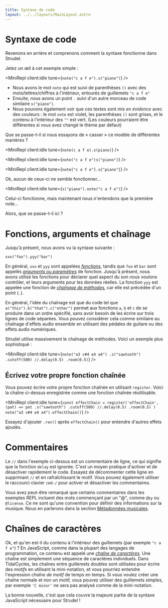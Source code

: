 ```yaml
---
title: Syntaxe de code
layout: ../../layouts/MainLayout.astro
---
```



# Syntaxe de code

Revenons en arrière et comprenons comment la syntaxe fonctionne dans Strudel.

Jetez un œil à cet exemple simple :

<MiniRepl client:idle tune={`note("c a f e").s("piano")`} />

- Nous avons le mot `note` qui est suivi de parenthèses `()` avec des mots/lettres/chiffres à l'intérieur, entourés de guillemets `"c a f e"`
- Ensuite, nous avons un point `.` suivi d'un autre morceau de code similaire `s("piano")`.
- Nous pouvons également voir que ces textes sont _mis en évidence_ avec des couleurs : le mot `note` est violet, les parenthèses `()` sont grises, et le contenu à l'intérieur des `""` est vert. (Les couleurs pourraient être différentes si vous avez changé le thème par défaut)

Que se passe-t-il si nous essayons de « casser » ce modèle de différentes manières ?

<MiniRepl client:idle tune={`note(c a f e).s(piano)`} />

<MiniRepl client:idle tune={`note("c a f e")s("piano")`} />

<MiniRepl client:idle tune={`note["c a f e"].s{"piano"}`} />

Ok, aucun de ceux-ci ne semble fonctionner…

<MiniRepl client:idle tune={`s("piano").note("c a f e")`} />

Celui-ci fonctionne, mais maintenant nous n'entendons que la première note…

Alors, que se passe-t-il ici ?

# Fonctions, arguments et chaînage

Jusqu'à présent, nous avons vu la syntaxe suivante :

```
xxx("foo").yyy("bar")
```

En général, `xxx` et `yyy` sont appelées [_fonctions_](<https://en.wikipedia.org/wiki/Function_(computer_programming)>), tandis que `foo` et `bar` sont appelés [_arguments_ ou _paramètres_](<https://en.wikipedia.org/wiki/Parameter_(computer_programming)>) de fonction.
Jusqu'à présent, nous avons utilisé les fonctions pour déclarer quel aspect du son nous voulons contrôler, et leurs arguments pour les données réelles.
La fonction `yyy` est appelée une fonction de [_chaînage de méthodes_](https://en.wikipedia.org/wiki/Method_chaining), car elle est précédée d'un point (`.`).

En général, l'idée du chaînage est que du code tel que `a("this").b("that").c("other")` permet aux fonctions `a`, `b` et `c` de se produire dans un ordre spécifié, sans avoir besoin de les écrire sur trois lignes de code séparées.
Vous pouvez considérer cela comme similaire au chaînage d'effets audio ensemble en utilisant des pédales de guitare ou des effets audio numériques.

Strudel utilise massivement le chaînage de méthodes. Voici un exemple plus sophistiqué :

<MiniRepl
  client:idle
  tune={`note("a3 c#4 e4 a4")
.s("sawtooth")
.cutoff(500)
//.delay(0.5)
.room(0.5)`}
/>

## Écrivez votre propre fonction chaînée

Vous pouvez écrire votre propre fonction chaînée en utilisant `register`. Voici la chaîne ci-dessus enregistrée comme une fonction chaînée réutilisable.

<MiniRepl
  client:idle
  tune={`const effectChain = register('effectChain', (pat) => pat
    .s("sawtooth")
    .cutoff(500)
    //.delay(0.5)
    .room(0.5)
  )
note("a3 c#4 e4 a4").effectChain()`}
/>

Essayez d'ajouter `.rev()` après `effectChain()` pour entendre d'autres effets ajoutés.

# Commentaires

Le `//` dans l'exemple ci-dessus est un commentaire de ligne, ce qui signifie que la fonction `delay` est ignorée.
C'est un moyen pratique d'activer et de désactiver rapidement le code.
Essayez de décommenter cette ligne en supprimant `//` et en rafraîchissant le motif.
Vous pouvez également utiliser le raccourci clavier `cmd-/` pour activer et désactiver les commentaires.

Vous avez peut-être remarqué que certains commentaires dans les exemples REPL incluent des mots commençant par un "@", comme `@by` ou `@license`.
Ce ne sont qu'une convention pour définir des informations sur la musique. Nous en parlerons dans la section [Métadonnées musicales](/learn/metadata).

# Chaînes de caractères

Ok, et qu'en est-il du contenu à l'intérieur des guillemets (par exemple `"c a f e"`) ?
En JavaScript, comme dans la plupart des langages de programmation, ce contenu est appelé une [_chaîne de caractères_](<https://en.wikipedia.org/wiki/String_(computer_science)>).
Une chaîne est simplement une séquence de caractères individuels.
Dans TidalCycles, les chaînes entre guillemets doubles sont utilisées pour écrire des _motifs_ en utilisant la mini-notation, et vous pourriez entendre l'expression _chaîne de motif_ de temps en temps.
Si vous voulez créer une chaîne normale et non un motif, vous pouvez utiliser des guillemets simples, par exemple `'C minor'` ne sera pas analysé comme de la mini-notation.

La bonne nouvelle, c'est que cela couvre la majeure partie de la syntaxe JavaScript nécessaire pour Strudel !

<br />
